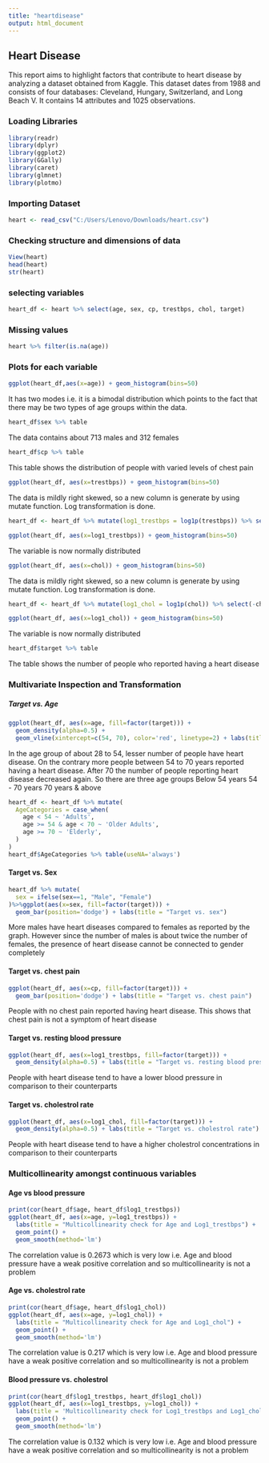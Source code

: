 ---
title: "heartdisease"
output: html_document
---

## Heart Disease

This report aims to highlight factors that contribute to heart disease by analyzing a dataset obtained from Kaggle. This dataset dates from 1988 and consists of four databases: Cleveland, Hungary, Switzerland, and Long Beach V. It contains 14 attributes and 1025 observations. 

### Loading Libraries

```{r}
library(readr)
library(dplyr)
library(ggplot2)
library(GGally)
library(caret)
library(glmnet)
library(plotmo)
```


### Importing Dataset


```{r pressure, echo=FALSE}
heart <- read_csv("C:/Users/Lenovo/Downloads/heart.csv")
```

### Checking structure and dimensions of data
```{r}
View(heart)
head(heart)
str(heart)
```

### selecting variables
```{r}
heart_df <- heart %>% select(age, sex, cp, trestbps, chol, target)
```

### Missing values
```{r}
heart %>% filter(is.na(age))
```

### Plots for each variable

```{r}
ggplot(heart_df,aes(x=age)) + geom_histogram(bins=50)
```

It has two modes i.e. it is a bimodal distribution which points to the fact that there may be two types of age groups within the data.

```{r}
heart_df$sex %>% table
```

The data contains about 713 males and 312 females

```{r}
heart_df$cp %>% table
```

This table shows the distribution of people with varied levels of chest pain

```{r}
ggplot(heart_df, aes(x=trestbps)) + geom_histogram(bins=50)
```

The data is mildly right skewed, so a new column is generate by using mutate function. Log transformation is done.

```{r}
heart_df <- heart_df %>% mutate(log1_trestbps = log1p(trestbps)) %>% select(-trestbps)

ggplot(heart_df, aes(x=log1_trestbps)) + geom_histogram(bins=50)
```

The variable is now normally distributed

```{r}
ggplot(heart_df, aes(x=chol)) + geom_histogram(bins=50)
```

The data is mildly right skewed, so a new column is generate by using mutate function. Log transformation is done.

```{r}
heart_df <- heart_df %>% mutate(log1_chol = log1p(chol)) %>% select(-chol)

ggplot(heart_df, aes(x=log1_chol)) + geom_histogram(bins=50)
```

The variable is now normally distributed

```{r}
heart_df$target %>% table
```

The table shows the number of people who reported having a heart disease

### Multivariate Inspection and Transformation

##### Target vs. Age
```{r}
ggplot(heart_df, aes(x=age, fill=factor(target))) +
  geom_density(alpha=0.5) +
  geom_vline(xintercept=c(54, 70), color='red', linetype=2) + labs(title = "Target vs. age")
```

In the age group of about 28 to 54, lesser number of people have heart disease. On the contrary more people between 54 to 70 years reported having a heart disease. After 70 the number of people reporting heart disease decreased again.
So there are three age groups
Below 54 years
54 - 70 years
70 years & above

```{r}
heart_df <- heart_df %>% mutate(
  AgeCategories = case_when(
    age < 54 ~ 'Adults',
    age >= 54 & age < 70 ~ 'Older Adults',
    age >= 70 ~ 'Elderly',
  )
)
heart_df$AgeCategories %>% table(useNA='always')
```

#### Target vs. Sex
```{r}
heart_df %>% mutate(
  sex = ifelse(sex==1, "Male", "Female")
)%>%ggplot(aes(x=sex, fill=factor(target))) +
  geom_bar(position='dodge') + labs(title = "Target vs. sex")
```

More males have heart diseases compared to females as reported by the graph. However since the number of males is about twice the number of females, the presence of heart disease cannot be connected to gender completely

#### Target vs. chest pain
```{r}
ggplot(heart_df, aes(x=cp, fill=factor(target))) +
  geom_bar(position='dodge') + labs(title = "Target vs. chest pain")
```

People with no chest pain reported having heart disease. This shows that chest pain is not a symptom of heart disease

#### Target vs. resting blood pressure
```{r}
ggplot(heart_df, aes(x=log1_trestbps, fill=factor(target))) +
  geom_density(alpha=0.5) + labs(title = "Target vs. resting blood pressure")
```

People with heart disease tend to have a lower blood pressure in comparison to their counterparts

#### Target vs. cholestrol rate
```{r}
ggplot(heart_df, aes(x=log1_chol, fill=factor(target))) +
  geom_density(alpha=0.5) + labs(title = "Target vs. cholestrol rate")
```

People with heart disease tend to have a higher cholestrol concentrations in comparison to their counterparts

### Multicollinearity amongst continuous variables

#### Age vs blood pressure
```{r}
print(cor(heart_df$age, heart_df$log1_trestbps))
ggplot(heart_df, aes(x=age, y=log1_trestbps)) +
  labs(title = "Multicollinearity check for Age and Log1_trestbps") +
  geom_point() +
  geom_smooth(method='lm')
```

The correlation value is 0.2673 which is very low i.e. Age and blood pressure have a weak positive correlation and so multicollinearity is not a problem

#### Age vs. cholestrol rate
```{r}
print(cor(heart_df$age, heart_df$log1_chol))
ggplot(heart_df, aes(x=age, y=log1_chol)) +
  labs(title = "Multicollinearity check for Age and Log1_chol") +
  geom_point() +
  geom_smooth(method='lm')
```

The correlation value is 0.217 which is very low i.e. Age and blood pressure have a weak positive correlation and so multicollinearity is not a problem

#### Blood pressure vs. cholestrol
```{r}
print(cor(heart_df$log1_trestbps, heart_df$log1_chol))
ggplot(heart_df, aes(x=log1_trestbps, y=log1_chol)) +
  labs(title = 'Multicollinearity check for Log1_trestbps and Log1_chol') +
  geom_point() +
  geom_smooth(method='lm')
```

The correlation value is 0.132 which is very low i.e. Age and blood pressure have a weak positive correlation and so multicollinearity is not a problem


